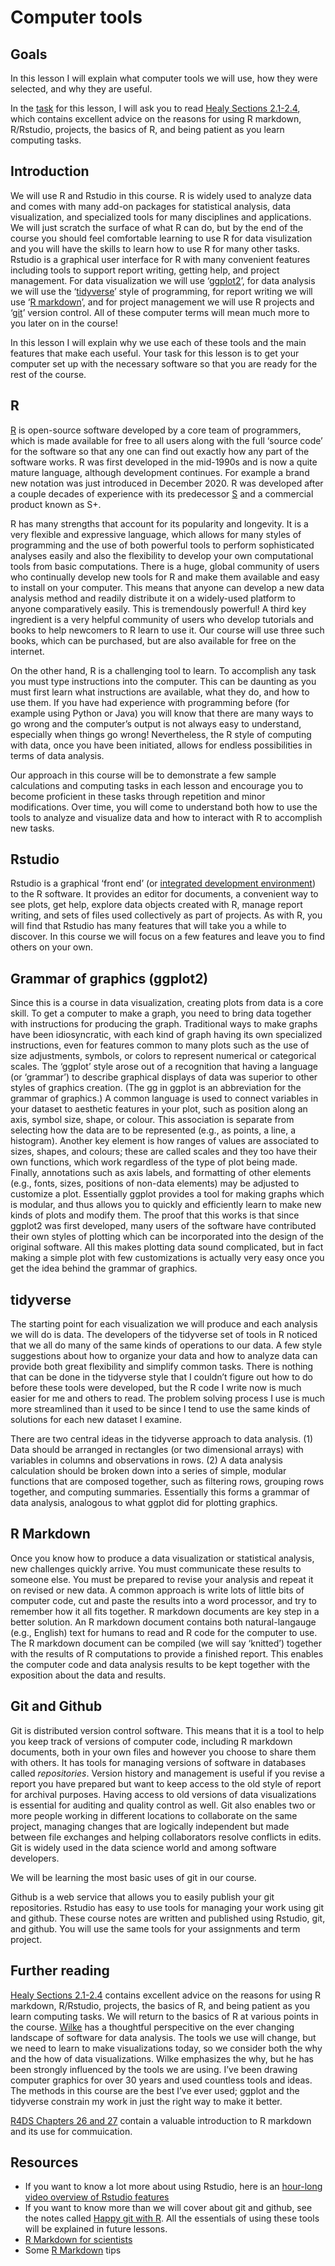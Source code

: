 
# Computer tools {#ch-tools}

## Goals

In this lesson I will explain what computer tools we will use, how they were selected, and why they are useful.

In the [task](#task-b1) for this lesson, I will ask you to read [Healy Sections 2.1-2.4](https://socviz.co/gettingstarted.html#gettingstarted), which contains excellent advice on the reasons for using R markdown, R/Rstudio, projects, the basics of R, and being patient as you learn computing tasks.

## Introduction

We will use R and Rstudio in this course. R is widely used to analyze data and comes with many add-on packages for statistical analysis, data visualization, and specialized tools for many disciplines and applications. We will just scratch the surface of what R can do, but by the end of the course you should feel comfortable learning to use R for data visulization and you will have the skills to learn how to use R for many other tasks. Rstudio is a graphical user interface for R with many convenient features including tools to support report writing, getting help, and project management. For data visualization we will use '[ggplot2](https://en.wikipedia.org/wiki/Ggplot2)', for data analysis we will use the '[tidyverse](https://www.tidyverse.org/)' style of programming, for report writing we will use '[R markdown](https://rmarkdown.rstudio.com/)', and for project management we will use R projects and '[git](https://git-scm.com/)' version control. All of these computer terms will mean much more to you later on in the course!

In this lesson I will explain why we use each of these tools and the main features that make each useful. Your task for this lesson is to get your computer set up with the necessary software so that you are ready for the rest of the course.

## R

[R](https://en.wikipedia.org/wiki/R_(programming_language)) is open-source software developed by a core team of programmers, which is made available for free to all users along with the full 'source code' for the software so that any one can find out exactly how any part of the software works. R was first developed in the mid-1990s and is now a quite mature language, although development continues. For example a brand new notation was just introduced in December 2020. R was developed after a couple decades of experience with its predecessor [S](https://en.wikipedia.org/wiki/S_(programming_language)) and a commercial product known as S+.

R has many strengths that account for its popularity and longevity. It is a very flexible and expressive language, which allows for many styles of programming and the use of both powerful tools to perform sophisticated analyses easily and also the flexibility to develop your own computational tools from basic computations. There is a huge, global community of users who continually develop new tools for R and make them available and easy to install on your computer. This means that anyone can develop a new data analysis method and readily distribute it on a widely-used platform to anyone comparatively easily. This is tremendously powerful! A third key ingredient is a very helpful community of users who develop tutorials and books to help newcomers to R learn to use it. Our course will use three such books, which can be purchased, but are also available for free on the internet.

On the other hand, R is a challenging tool to learn. To accomplish any task you must type instructions into the computer. This can be daunting as you must first learn what instructions are available, what they do, and how to use them. If you have had experience with programming before (for example using Python or Java) you will know that there are many ways to go wrong and the computer's output is not always easy to understand, especially when things go wrong! Nevertheless, the R style of computing with data, once you have been initiated, allows for endless possibilities in terms of data analysis.

Our approach in this course will be to demonstrate a few sample calculations and computing tasks in each lesson and encourage you to become proficient in these tasks through repetition and minor modifications. Over time, you will come to understand both how to use the tools to analyze and visualize data and how to interact with R to accomplish new tasks.

## Rstudio

Rstudio is a graphical 'front end' (or [integrated development environment](https://en.wikipedia.org/wiki/Integrated_development_environment)) to the R software. It provides an editor for documents, a convenient way to see plots, get help, explore data objects created with R, manage report writing, and sets of files used collectively as part of projects. As with R, you will find that Rstudio has many features that will take you a while to discover. In this course we will focus on a few features and leave you to find others on your own. 

## Grammar of graphics (ggplot2)

Since this is a course in data visualization, creating plots from data is a core skill. To get a computer to make a graph, you need to bring data together with instructions for producing the graph. Traditional ways to make graphs have been idiosyncratic, with each kind of graph having its own specialized instructions, even for features common to many plots such as the use of size adjustments, symbols, or colors to represent numerical or categorical scales.  The 'ggplot' style arose out of a recognition that having a language (or 'grammar') to describe graphical displays of data was superior to other styles of graphics creation. (The gg in ggplot is an abbreviation for the grammar of graphics.) A common language is used to connect variables in your dataset to aesthetic features in your plot, such as position along an axis, symbol size, shape, or colour. This association is separate from selecting how the data are to be represented (e.g., as points, a line, a histogram). Another key element is how ranges of values are associated to sizes, shapes, and colours; these are called scales and they too have their own functions, which work regardless of the type of plot being made. Finally, annotations such as axis labels, and formatting of other elements (e.g., fonts, sizes, positions of non-data elements) may be adjusted to customize a plot. Essentially ggplot provides a tool for making graphs which is modular, and thus allows you to quickly and efficiently learn to make new kinds of plots and modify them. The proof that this works is that since ggplot2 was first developed, many users of the software have contributed their own styles of plotting which can be incorporated into the design of the original software. All this makes plotting data sound complicated, but in fact making a simple plot with few customizations is actually very easy once you get the idea behind the grammar of graphics.


## tidyverse

The starting point for each visualization we will produce and each analysis we will do is data. The developers of the tidyverse set of tools in R noticed that we all do many of the same kinds of operations to our data. A few style suggestions about how to organize your data and how to analyze data can provide both great flexibility and simplify common tasks. There is nothing that can be done in the tidyverse style that I couldn't figure out how to do before these tools were developed, but the R code I write now is much easier for me and others to read. The problem solving process I use is much more streamlined than it used to be since I tend to use the same kinds of solutions for each new dataset I examine.

There are two central ideas in the tidyverse approach to data analysis. (1) Data should be arranged in rectangles (or two dimensional arrays) with variables in columns and observations in rows. (2) A data analysis calculation should be broken down into a series of simple, modular functions that are composed together, such as filtering rows, grouping rows together, and computing summaries. Essentially this forms a grammar of data analysis, analogous to what ggplot did for plotting graphics.

## R Markdown

Once you know how to produce a data visualization or statistical analysis, new challenges quickly arrive. You must communicate these results to someone else. You must be prepared to revise your analysis and repeat it on revised or new data. A common approach is write lots of little bits of computer code, cut and paste the results into a word processor, and try to remember how it all fits together. R markdown documents are key step in a better solution. An R markdown document contains both natural-langauge (e.g., English) text for humans to read and R code for the computer to use. The R markdown document can be compiled (we will say 'knitted') together with the results of R computations to provide a finished report. This enables the computer code and data analysis results to be kept together with the exposition about the data and results.

## Git and Github

Git is distributed version control software. This means that it is a tool to help you keep track of versions of computer code, including R markdown documents, both in your own files and however you choose to share them with others. It has tools for managing versions of software in databases called _repositories_. Version history and management is useful if you revise a report you have prepared but want to keep access to the old style of report for archival purposes. Having access to old versions of data visualizations is essential for auditing and quality control as well. Git also enables two or more people working in different locations to collaborate on the same project, managing  changes that are logically independent but made between file exchanges and helping collaborators resolve conflicts in edits. Git is widely used in the data science world and among software developers. 

We will be learning the most basic uses of git in our course.

Github is a web service that allows you to easily publish your git repositories. Rstudio has easy to use tools for managing your work using git and github. These course notes are written and published using Rstudio, git, and github. You will use the same tools for your assignments and term project.

## Further reading

[Healy Sections 2.1-2.4](https://socviz.co/gettingstarted.html#gettingstarted) contains excellent advice on the reasons for using R markdown, R/Rstudio, projects, the basics of R, and being patient as you learn computing tasks. We will return to the basics of R at various points in the course.
[Wilke](https://clauswilke.com/dataviz/preface.html) has a thoughtful perspecitive on the ever changing landscape of software for data analysis. The tools we use will change, but we need to learn to make visualizations today, so we consider both the why and the how of data visualizations. Wilke emphasizes the why, but he has been strongly influenced by the tools we are using. I've been drawing computer graphics for over 30 years and used countless tools and ideas. The methods in this course are the best I've ever used; ggplot and the tidyverse constrain my work in just the right way to make it better. 

[R4DS Chapters 26 and 27](https://r4ds.had.co.nz/communicate-intro.html) contain a valuable introduction to R markdown and its use for commuication.

## Resources

* If you want to know a lot more about using Rstudio, here is an [hour-long video overview of Rstudio features](https://www.youtube.com/watch?v=PXiY8muVUec)
* If you want to know more than we will cover about git and github, see the notes called [Happy git with R](https://happygitwithr.com/). All the essentials of using these tools will be explained in future lessons.
* [R Markdown for scientists](https://rmd4sci.njtierney.com/)
* Some [R Markdown](https://towardsdatascience.com/ten-awesome-r-markdown-tricks-56ef6d41098) tips
